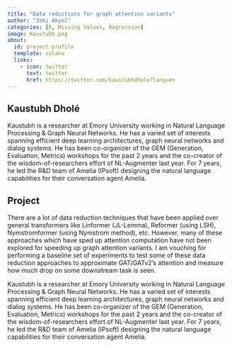 ```yaml
---
title: "Data reductions for graph attention variants"
author: "Zeki Akyol"
categories: [R, Missing Values, Regression]
image: Kaustubh.png
about:
  id: project-profile
  template: solana
  links:
    - icon: twitter
      text: twitter
      href: https://twitter.com/kaustubhdhole?lang=en
---
```

## Kaustubh Dholé
Kaustubh is a researcher at Emory University working in Natural Language Processing & Graph Neural Networks. He has a varied set of interests spanning efficient deep learning architectures, graph neural networks and dialog systems. He has been co-organizer of the GEM (Generation, Evaluation, Metrics) workshops for the past 2 years and the co-creator of the wisdom-of-researchers effort of NL-Augmenter last year. For 7 years, he led the R&D team of Amelia (IPsoft) designing the natural language capabilities for their conversation agent Amelia.

## Project
There are a lot of data reduction techniques that have been applied over general transformers like Linformer (JL-Lemma), Reformer (using LSH), Nymstromformer (using Nymstrom method), etc. However, many of these approaches which have sped up attention computation have not been explored for speeding up graph attention variants. I am vouching for performing a baseline set of experiments to test some of these data reduction approaches to approximate GAT/GATv2's attention and measure how much drop on some downstream task is seen.

Kaustubh is a researcher at Emory University working in Natural Language Processing & Graph Neural Networks. He has a varied set of interests spanning efficient deep learning architectures, graph neural networks and dialog systems. He has been co-organizer of the GEM (Generation, Evaluation, Metrics) workshops for the past 2 years and the co-creator of the wisdom-of-researchers effort of NL-Augmenter last year. For 7 years, he led the R&D team of Amelia (IPsoft) designing the natural language capabilities for their conversation agent Amelia.